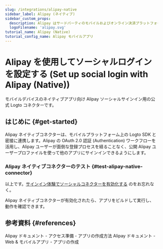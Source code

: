 ```yaml
---
slug: /integrations/alipay-native
sidebar_label: Alipay (ネイティブ)
sidebar_custom_props:
  description: Alipay はサードパーティのモバイルおよびオンライン決済プラットフォームです。
  logoFilename: 'alipay.svg'
tutorial_name: Alipay (Native)
tutorial_config_name: Alipay モバイルアプリ
---
```




# Alipay を使用してソーシャルログインを設定する (Set up social login with Alipay (Native))

モバイルデバイスのネイティブアプリ向け Alipay ソーシャルサインイン用の公式 Logto コネクターです。

<GuideTip />

## はじめに \{#get-started}

Alipay ネイティブコネクターは、モバイルプラットフォーム上の Logto SDK と密接に連携します。Alipay の OAuth 2.0 認証 (Authentication) ワークフローを活用し、Alipay ユーザーが面倒な登録プロセスを経ることなく、公開 Alipay ユーザープロファイルを使って他のアプリにサインインできるようにします。

<Integration />

### Alipay ネイティブコネクターのテスト \{#test-alipay-native-connector}

以上です。[サインイン体験でソーシャルコネクターを有効化する](/connectors/social-connectors/#enable-social-sign-in) のをお忘れなく。

Alipay ネイティブコネクターが有効化されたら、アプリをビルドして実行し、動作を確認できます。

## 参考資料 \{#references}

<Url href="https://opendocs.alipay.com/support/01rau6">
  Alipay ドキュメント - アクセス準備 - アプリの作成方法
</Url>

<Url href="https://opendocs.alipay.com/open/200/105310">
  Alipay ドキュメント - Web & モバイルアプリ - アプリの作成
</Url>
